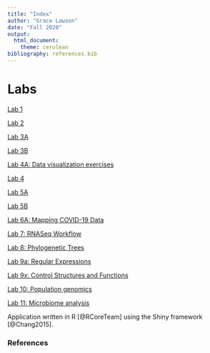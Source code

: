 ```yaml
---
title: "Index"
author: "Grace Lawson"
date: "Fall 2020"
output: 
  html_document:
    theme: cerulean 
bibliography: references.bib
---
```


# Labs  

  [Lab 1](Lawson_Lab1.html)

  [Lab 2](lab2_lab1wreferences.html)
  
  [Lab 3A](Lab_3A.html)
 
  [Lab 3B](Lab_3B.html)
  
  [Lab 4A: Data visualization exercises](Lab_4a.html)
  
  [Lab 4](Lab_4.html)

  [Lab 5A](Lab_5a.html) 
  
  [Lab 5B](Lab_5B.html)  
  
  [Lab 6A: Mapping COVID-19 Data](Lab_6.html)
  
  [Lab 7: RNASeq Workflow](Lab_7.html)
  
  [Lab 8: Phylogenetic Trees](Lab_8.html)
  
  [Lab 9a: Regular Expressions](Lab_9a.html)
  
  [Lab 9x: Control Structures and Functions](Lab_9b.html) 
  
  [Lab 10: Population genomics](Lab_10.html)
  
  [Lab 11: Microbiome analysis](Lab_11.html)
  

Application written in R [@RCoreTeam] using the Shiny framework [@Chang2015].

### References